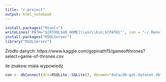 ```yaml
---
title: "r-project"
output: html_notebook
---
```

```r
install.packages("Rtools")
writeLines('PATH="${RTOOLS40_HOME}\\usr\\bin;${PATH}"', con = "~/.Renviron")
install.packages("RSQLServer")
library("RSQLServer")
```

Źródło danych: https://www.kaggle.com/gopinath15/gameofthrones?select=game-of-thrones.csv


ile znakow miala wypowiedz

```r
con <- dbConnect(drv=RSQLite::SQLite(), dbname="data/db-got-dataset.db")
```